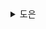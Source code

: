 <details>
  <summary>도은</summary>
  ```
💡 아키텍트의 사고 방식
    1. 아키텍처와 설계의 차이를 이해하고 아키텍처 작업을 진행하려면 개발팀과 어떻게 협력해야 할지 아는 것
    2. 어느 정도 기술 깊이를 유지하면서 폭넓은 기술 지식을 확보하는 것
    3. 다양한 솔루션과 기술 간의 트레이드오프를 이해하고, 분석하고, 조율하는 것
    4. 비즈니스 드라이버의 중요성을 이해하고 그것을 아키텍처 관심사로 해석할 줄 아는 것
```

## 2.1 아키텍처 대 설계

- 아키텍트처럼 사고한다는 건, 비즈니스와 기술 문제를 해결하기 위해 아키텍처와 설계의 차이점을 알고 이 둘을 긴밀하게 통합한 솔루션을 모색하는 것
- 아키텍트는 비즈니스 요구사항을 분석해서 아키텍처 특성을 도출/정의하고 어떤 아키텍처 패턴과 스타일이 해당 문제 영역에 가장 알맞는지 선택 → 각종 구성 요소를 만든다.

아래는 아키텍트와 설계를 구분하는 기존 시각

<img
  width="1922"
  height="900"
  alt="Image"
  src="https://github.com/user-attachments/assets/c442defe-ae26-4b6d-badd-4a36d13ceec6"
/>

- 전통적인 아키텍트와 개발자의 역할 모델은 문제가 많다.
  - 아키텍트와 개발자를 나누는 물리적 장벽을 통과하는 **단방향 화살표가 모든 문제의 원인**
  - 아키텍트가 내린 결정이 개발팀에서 전혀 쓸모가 없는 경우가 있음에도 불구하고, 이 내용이 다시 아키텍트에게 전달되는 일이 없는 것은 의도했던 아키텍처가 요원해지는 이유
- 제대로 된 아키텍처를 만들려면 반드시 아키텍트와 개발자를 가르키는 가상의 물리적 장벽을 허물고 **양방향으로 소통하는 것이 필요**

```
💡 그래서 아키텍처는 어디까지고 설계는 어디서부터일까?
    - 그런 경계는 따로 없다. 모두 소프트에웨어 프로젝트 생명 주기의 일부로서 항상 서로 동기화되어야 성공할 수 있다.
```

## 2.2 기술 폭

- 아키텍트는 어느 한 가지 문제만 해결 가능한 한 가지 전문 지식보다는, 문제를 해결할 수 있는 다섯 가지 솔루션을 알고 있는 것이 더 중요하다.

```
🤔 일반 개발자들도 여러 가지 해결책을 생각하면 좋은 것 아닌가?
    - 아키텍트는 전체 시스템 구조에 대한 결정이며, 영향 범위가 전체 조직이므로 잘못된 결정 시 수정 비용이 매우 크다.
    - 그래서 장기적 관점에서의 설계가 필요하므로
    - 여러 가지 선택지에서 저울질을 하며 최적의 해결책을 찾는 능력이 중요한 것 같다.
```

## 2.3 트레이드오프 분석

- 아키텍처는 모든 게 다 트레이드오프다.
- 아키텍처를 문의하는 질문마다 "경우에 따라 다릅니다"라고 답할 때가 많은 것도 이 때문

## 2.5 아키텍처와 코딩 실무 간 균형 맞추기

- 코딩 실무와 소프트웨어 아키텍처의 균현을 맞추는 것도 아키텍트가 극복해야 할 어려운 일 중 하나
- 아키텍트가 개발팀에서 작업 중인 비즈니스 연관 코드를 직접 작성함으로써 개발자들이 프로세스, 절차, 개발 환경, 어느 부분에서 가장 큰 고통을 겪고 있는지 몸소 체험 가능
- 그래서 아키텍트가 코딩 실무 능력을 유지하는 것도 중요하다.
  - POC를 자주 해봐라
  - POC는 아키텍트가 소스 코드를 직접 작성해보면서 구현 상세를 생각하게 되므로 아키텍처 결정을 검증하는 데 유용
  - 여러 가지 솔루션으로 갈팡지팡하고 있는 아키텍트가 결정 장애를 극복하는 가장 좋은 방법은, 실제로 각 제품을 으용한 예제 코드를 짜보고 실행 결과를 비교해보는 것
  - POC 작업을 할 때에는 가능한 한 프로덕션 수준의 고품질 코드를 작성하는 게 좋다.
    - 이것이 레퍼런스 아키텍처가 되거나 다른 사람들이 따라하는 좋은 샘플이 되는 경우가 많다.
    - 양질의 코드를 작성하는 습관을 들이게 된다.
- 개발팀의 일상 업무를 간소화, 자동화하는 것도 코딩 실무 능력을 유지하며 개발팀을 더욱 능률적으로 만드는 일석이조의 방법

```
🤔 생각) 인정이다..
    - 아키텍처를 사용하고 있는 서비스 코드에서 문제가 발생하고 그 문제를 해결해야 하는 일이 많다보니 코딩 실무 능력을 유지하는 것이 중요하다고 느낀다.
    - 최근에도 패키지는 잘 서빙되었다고 생각했는데, 프로젝트에서 모듈을 해석할 수 없다는 에러에 대해 해결하려다보니 어려움이 많았다.
    - 그런 것들을 잘 흡수하려고 하고 있고, 그럼과 동시에 폭넓게 지식을 쌓을 기회도 많은 것 같다(워낙 다양한 상황에서 패키지에 대한 문의가 들어와서).
```

</details>